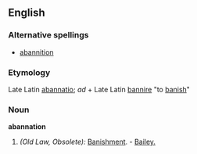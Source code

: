 ==English==

===Alternative spellings===
* [[abannition]]

===Etymology===
Late Latin [[abannatio]]; ''ad'' + Late Latin [[bannire]] "to [[banish]]"

===Noun===
'''abannation'''
# ''(Old Law, Obsolete):'' [[banishment|Banishment]]. - [[Bailey.]]